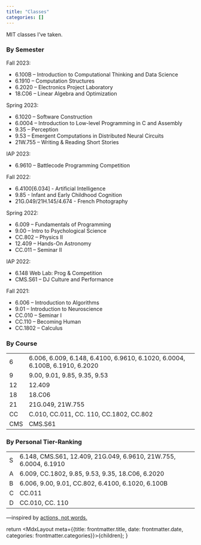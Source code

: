 ```yaml
---
title: "Classes"
categories: []
---
```


MIT classes I’ve taken.

### By Semester

Fall 2023:

*   6.100B – Introduction to Computational Thinking and Data Science
*   6.1910 – Computation Structures
*   6.2020 – Electronics Project Laboratory
*   18.C06 – Linear Algebra and Optimization

Spring 2023:

*   6.1020 – Software Construction
*   6.0004 – Introduction to Low-level Programming in C and Assembly
*   9.35 – Perception 
*   9.53 – Emergent Computations in Distributed Neural Circuits
*   21W.755 – Writing & Reading Short Stories

IAP 2023:

*   6.9610 – Battlecode Programming Competition

Fall 2022:

*   6.4100\[6.034\] - Artificial Intelligence
*   9.85 - Infant and Early Childhood Cognition 
*   21G.049/21H.145/4.674 - French Photography 

Spring 2022:

*   6.009 – Fundamentals of Programming
*   9.00 – Intro to Psychological Science
*   CC.802 – Physics II
*   12.409 – Hands-On Astronomy
*   CC.011 – Seminar II

IAP 2022:

*   6.148 Web Lab: Prog & Competition
*   CMS.S61 – DJ Culture and Performance

Fall 2021:

*   6.006 – Introduction to Algorithms
*   9.01 – Introduction to Neuroscience
*   CC.010 – Seminar I
*   CC.110 – Becoming Human
*   CC.1802 – Calculus

### By Course

<table>
  <tbody>
    <tr>
      <td>6</td>
      <td>6.006, 6.009, 6.148, 6.4100, 6.9610, 6.1020, 6.0004, 6.100B, 6.1910, 6.2020</td>
    </tr>
    <tr>
      <td>9</td>
      <td>9.00, 9.01, 9.85, 9.35, 9.53</td>
    </tr>
    <tr>
      <td>12</td>
      <td>12.409</td>
    </tr>
    <tr>
      <td>18</td>
      <td>18.C06</td>
    </tr>
    <tr>
      <td>21</td>
      <td>21G.049, 21W.755</td>
    </tr>
    <tr>
      <td>CC</td>
      <td>C.010, CC.011, CC. 110, CC.1802, CC.802</td>
    </tr>
    <tr>
      <td>CMS</td>
      <td>CMS.S61</td>
    </tr>
  </tbody>
</table>

### By Personal Tier-Ranking

<table>
  <tbody>
    <tr>
      <td>S</td>
      <td>6.148, CMS.S61, 12.409, 21G.049, 6.9610, 21W.755, 6.0004, 6.1910</td>
    </tr>
    <tr>
      <td>A</td>
      <td>6.009, CC.1802, 9.85, 9.53, 9.35, 18.C06, 6.2020</td>
    </tr>
    <tr>
      <td>B</td>
      <td>6.006, 9.00, 9.01, CC.802, 6.4100, 6.1020, 6.100B</td>
    </tr>
    <tr>
      <td>C</td>
      <td>CC.011</td>
    </tr>
    <tr>
      <td>D</td>
      <td>CC.010, CC. 110</td>
    </tr>
  </tbody>
</table>

—inspired by [actions, not words.](https://www.alanzhu.me/mit)


  return <MdxLayout meta={{title: frontmatter.title, date: frontmatter.date, categories: frontmatter.categories}}>{children}</MdxLayout>;
}